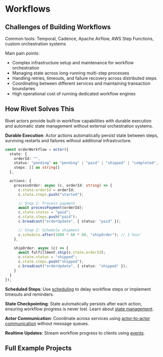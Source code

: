 # Workflows

## Challenges of Building Workflows

Common tools: Temporal, Cadence, Apache Airflow, AWS Step Functions, custom orchestration systems

Main pain points:
- Complex infrastructure setup and maintenance for workflow orchestration
- Managing state across long-running multi-step processes
- Handling retries, timeouts, and failure recovery across distributed steps
- Coordinating between different services and maintaining transaction boundaries
- High operational cost of running dedicated workflow engines

## How Rivet Solves This

Rivet actors provide built-in workflow capabilities with durable execution and automatic state management without external orchestration systems.

**Durable Execution**: Actor actions automatically persist state between steps, surviving restarts and failures without additional infrastructure.

```typescript
const orderWorkflow = actor({
  state: {
    orderId: "",
    status: "pending" as "pending" | "paid" | "shipped" | "completed",
    steps: [] as string[]
  },

  actions: {
    processOrder: async (c, orderId: string) => {
      c.state.orderId = orderId;
      c.state.steps.push("started");

      // Step 1: Process payment
      await processPayment(orderId);
      c.state.status = "paid";
      c.state.steps.push("paid");
      c.broadcast("orderUpdate", { status: "paid" });

      // Step 2: Schedule shipment
      c.schedule.after(1000 * 60 * 60, "shipOrder"); // 1 hour
    },

    shipOrder: async (c) => {
      await fulfillment.ship(c.state.orderId);
      c.state.status = "shipped";
      c.state.steps.push("shipped");
      c.broadcast("orderUpdate", { status: "shipped" });
    }
  }
});
```

**Scheduled Steps**: Use [scheduling](/docs/actors/schedule) to delay workflow steps or implement timeouts and reminders.

**State Checkpointing**: State automatically persists after each action, ensuring workflow progress is never lost. Learn about [state management](/docs/actors/state).

**Actor Communication**: Coordinate across services using [actor-to-actor communication](/docs/actors/communicating-between-actors) without message queues.

**Realtime Updates**: Stream workflow progress to clients using [events](/docs/actors/events).

## Full Example Projects

<CardGroup>
<Card href="https://github.com/rivet-gg/rivet/tree/main/examples/workflows" title="Workflow Examples" />
</CardGroup>
